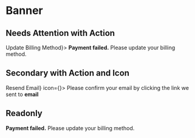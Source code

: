 
<Meta title="Banner" component={Banner} />

# Banner

## Needs Attention with Action

<Canvas>
<Banner action={<Button size="small" color="secondary">Update Billing Method</Button>}>
    <b>Payment failed.</b> Please update your billing method.
</Banner>
</Canvas>

## Secondary with Action and Icon

<Canvas>
<Banner type="secondary" action={<Button size="small" color="primary" outline>Resend Email</Button>} icon={<Refreshing />}>
    Please confirm your email by clicking the link we sent to <b>email</b>
</Banner>
</Canvas>

## Readonly

<Canvas>
<Banner type="readonly">
    <b>Payment failed.</b> Please update your billing method.
</Banner>
</Canvas>